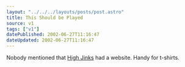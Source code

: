 ```yaml
---
layout: "../../../layouts/posts/post.astro"
title: This Should be Played
source: v1
tags: ["v1"]
datePublished: 2002-06-27T11:16:47
dateUpdated: 2002-06-27T11:16:47
---
```


Nobody mentioned that [High Jinks][1] had a website. Handy for t-shirts.

[1]: http://www.high-jinks.com/ "High Jinks: skate/clothes shop in Carnaby Street and Covent Garden"
